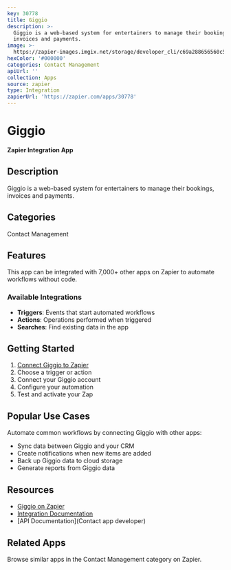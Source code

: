 ```yaml
---
key: 30778
title: Giggio
description: >-
  Giggio is a web-based system for entertainers to manage their bookings,
  invoices and payments.
image: >-
  https://zapier-images.imgix.net/storage/developer_cli/c69a288656560c5e39fb22315a4544cb.png?auto=format%2Ccompress&ixlib=python-3.0.0&q=50
hexColor: '#000000'
categories: Contact Management
apiUrl: ''
collection: Apps
source: zapier
type: Integration
zapierUrl: 'https://zapier.com/apps/30778'
---
```

# Giggio

**Zapier Integration App**

## Description

Giggio is a web-based system for entertainers to manage their bookings, invoices and payments.

## Categories

Contact Management

## Features

This app can be integrated with 7,000+ other apps on Zapier to automate workflows without code.

### Available Integrations

- **Triggers**: Events that start automated workflows
- **Actions**: Operations performed when triggered
- **Searches**: Find existing data in the app

## Getting Started

1. [Connect Giggio to Zapier](https://zapier.com/apps/30778)
2. Choose a trigger or action
3. Connect your Giggio account
4. Configure your automation
5. Test and activate your Zap

## Popular Use Cases

Automate common workflows by connecting Giggio with other apps:

- Sync data between Giggio and your CRM
- Create notifications when new items are added
- Back up Giggio data to cloud storage
- Generate reports from Giggio data

## Resources

- [Giggio on Zapier](https://zapier.com/apps/30778)
- [Integration Documentation](https://zapier.com/apps/30778/integrations)
- [API Documentation](Contact app developer)

## Related Apps

Browse similar apps in the Contact Management category on Zapier.
